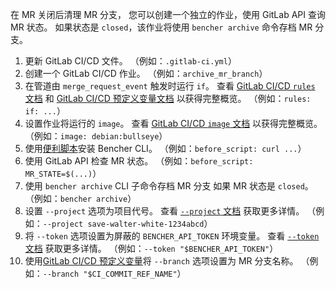 
在 MR 关闭后清理 MR 分支，
您可以创建一个独立的作业，使用 GitLab API 查询 MR 状态。
如果状态是 `closed`，该作业将使用 `bencher archive` 命令存档 MR 分支。

<MergeRequestsClosedCode />

1. 更新 GitLab CI/CD 文件。
   （例如：`.gitlab-ci.yml`）
2. 创建一个 GitLab CI/CD 作业。
   （例如：`archive_mr_branch`）
3. 在管道由 `merge_request_event` 触发时运行 `if`。
   查看 [GitLab CI/CD `rules` 文档][gitlab ci cd rules]
   和 [GitLab CI/CD 预定义变量文档][gitlab ci cd redefined variables] 以获得完整概览。
   （例如：`rules: if: ...`）
4. 设置作业将运行的 `image`。
   查看 [GitLab CI/CD `image` 文档][gitlab ci cd image]
   以获得完整概览。
   （例如：`image: debian:bullseye`）
5. 使用[便利脚本][install bencher cli]安装 Bencher CLI。
   （例如：`before_script: curl ...`）
6. 使用 GitLab API 检查 MR 状态。
   （例如：`before_script: MR_STATE=$(...)`）
7. 使用 `bencher archive` CLI 子命令存档 MR 分支
   如果 MR 状态是 `closed`。
   （例如：`bencher archive`）
8. 设置 `--project` 选项为项目代号。
   查看 [ `--project` 文档][project option] 获取更多详情。
   （例如：`--project save-walter-white-1234abcd`）
9. 将 `--token` 选项设置为屏蔽的 `BENCHER_API_TOKEN` 环境变量。
   查看 [ `--token` 文档][token option] 获取更多详情。
   （例如：`--token "$BENCHER_API_TOKEN"`）
10. 使用[GitLab CI/CD 预定义变量][gitlab ci cd redefined variables]将 `--branch` 选项设置为 MR 分支名称。
   （例如：`--branch "$CI_COMMIT_REF_NAME"`）

[gitlab ci cd rules]: https://docs.gitlab.com/ee/ci/jobs/job_control.html#common-if-clauses-for-rules
[gitlab ci cd redefined variables]: https://docs.gitlab.com/ee/ci/variables/predefined_variables.html
[gitlab ci cd image]: https://docs.gitlab.com/ee/ci/yaml/index.html#image

[install bencher cli]: /zh/docs/how-to/install-cli/#install-cli-with-script
[bencher run]: /zh/docs/explanation/bencher-run/
[project option]: /zh/docs/explanation/bencher-run/#--project-project
[token option]: /zh/docs/explanation/bencher-run/#--token-token